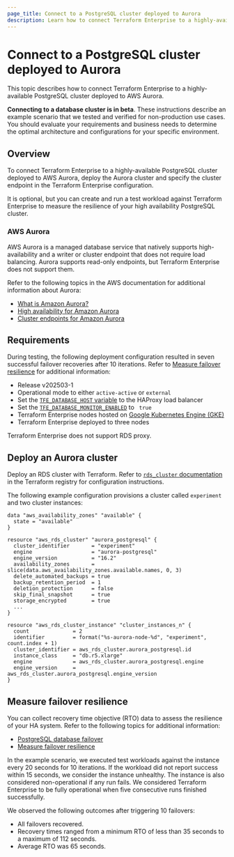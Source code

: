 ```yaml
---
page_title: Connect to a PostgreSQL cluster deployed to Aurora
description: Learn how to connect Terraform Enterprise to a highly-available PostgreSQL database cluster deployed to AWS Aurora.
---
```


# Connect to a PostgreSQL cluster deployed to Aurora

This topic describes how to connect Terraform Enterprise to a highly-available PostgreSQL cluster deployed to AWS Aurora. 

<Warning>

**Connecting to a database cluster is in beta**. These instructions describe an example scenario that we tested and verified for non-production use cases. You should evaluate your requirements and business needs to determine the optimal architecture and configurations for your specific environment.

</Warning>

## Overview

To connect Terraform Enterprise to a highly-available PostgreSQL cluster deployed to AWS Aurora, deploy the Aurora cluster and specify the cluster endpoint in the Terraform Enterprise configuration.

It is optional, but you can create and run a test workload against Terraform Enterprise to measure the resilience of your high availability PostgreSQL cluster.

### AWS Aurora

AWS Aurora is a managed database service that natively supports high-availability and a writer or cluster endpoint that does not require load balancing. Aurora supports read-only endpoints, but Terraform Enterprise does not support them. 

Refer to the following topics in the AWS documentation for additional information about Aurora:

- [What is Amazon Aurora?](https://docs.aws.amazon.com/AmazonRDS/latest/AuroraUserGuide/CHAP_AuroraOverview.html)
- [High availability for Amazon Aurora](https://docs.aws.amazon.com/AmazonRDS/latest/AuroraUserGuide/Concepts.AuroraHighAvailability.html)
- [Cluster endpoints for Amazon Aurora](https://docs.aws.amazon.com/AmazonRDS/latest/AuroraUserGuide/Aurora.Endpoints.Cluster.html)

## Requirements

During testing, the following deployment configuration resulted in seven successful failover recoveries after 10 iterations. Refer to [Measure failover resilience](#measure-failover-resilience) for additional information:

- Release v202503-1 
- Operational mode to either `active-active`  or `external`
- Set the [`TFE_DATABASE_HOST` variable](/terraform/enterprise/deploy/reference/configuration#tfe_database_host) to the HAProxy load balancer 
- Set the [`TFE_DATABASE_MONITOR_ENABLED`](/terraform/enterprise/deploy/reference/configuration#tfe_database_monitor_enabled) to ` true`
- Terraform Enterprise nodes hosted on [Google Kubernetes Engine (GKE)](https://cloud.google.com/kubernetes-engine)
- Terraform Enterprise deployed to three nodes 

Terraform Enterprise does not support RDS proxy. 

## Deploy an Aurora cluster

Deploy an RDS cluster with Terraform. Refer to [`rds_cluster` documentation](https://registry.terraform.io/providers/hashicorp/aws/latest/docs/resources/rds_cluster#aurora-with-postgresql-engine) in the Terraform registry for configuration instructions.  

The following example configuration provisions a cluster called `experiment` and two cluster instances:

```hcl
data "aws_availability_zones" "available" {
  state = "available"
}

resource "aws_rds_cluster" "aurora_postgresql" {
  cluster_identifier       = "experiment"
  engine                   = "aurora-postgresql"
  engine_version           = "16.2"
  availability_zones       = slice(data.aws_availability_zones.available.names, 0, 3)
  delete_automated_backups = true
  backup_retention_period  = 1
  deletion_protection      = false
  skip_final_snapshot      = true
  storage_encrypted        = true
  ...
}

resource "aws_rds_cluster_instance" "cluster_instances_n" {
  count              = 2
  identifier         = format("%s-aurora-node-%d", "experiment", count.index + 1)
  cluster_identifier = aws_rds_cluster.aurora_postgresql.id
  instance_class     = "db.r5.xlarge"
  engine             = aws_rds_cluster.aurora_postgresql.engine
  engine_version     = aws_rds_cluster.aurora_postgresql.engine_version
}
```

## Measure failover resilience

You can collect recovery time objective (RTO) data to assess the resilience of your HA system. Refer to the following topics for additional information:

- [PostgreSQL database failover](/terraform/enterprise/deploy/manage/failover)
- [Measure failover resilience](/terraform/enterprise/deploy/configuration/storage/connect-database/failover-resilience) 

In the example scenario, we executed test workloads against the instance every 20 seconds for 10 iterations. If the workload did not report success within 15 seconds, we consider the instance unhealthy. The instance is also considered non-operational if any run fails. We considered Terraform Enterprise to be fully operational when five consecutive runs finished successfully.  

We observed the following outcomes after triggering 10 failovers:

- All failovers recovered.
- Recovery times ranged from a minimum RTO of less than 35 seconds to a maximum of 112 seconds.
- Average RTO was 65 seconds.